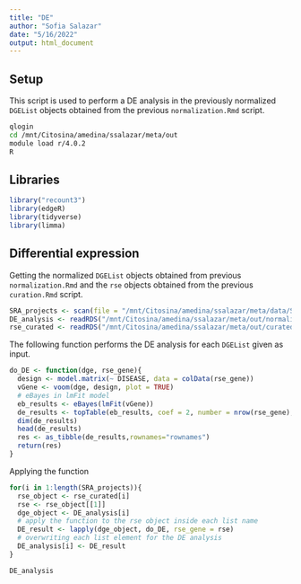 ```yaml
---
title: "DE"
author: "Sofia Salazar"
date: "5/16/2022"
output: html_document
---
```


## Setup

This script is used to perform a DE analysis in the previously normalized `DGEList` objects obtained from the previous `normalization.Rmd` script.

```bash
qlogin
cd /mnt/Citosina/amedina/ssalazar/meta/out
module load r/4.0.2
R
```

## Libraries

```r
library("recount3")
library(edgeR)
library(tidyverse)
library(limma)
```

## Differential expression

Getting the normalized `DGEList` objects obtained from previous `normalization.Rmd` and the `rse` objects obtained from the previous `curation.Rmd` script.


```r
SRA_projects <- scan(file = "/mnt/Citosina/amedina/ssalazar/meta/data/SRA-IDs.txt", character(), sep=",")
DE_analysis <- readRDS("/mnt/Citosina/amedina/ssalazar/meta/out/normalized_dge.xz")
rse_curated <- readRDS("/mnt/Citosina/amedina/ssalazar/meta/out/curated_rse.xz")
```

The following function performs the DE analysis for each `DGEList` given as input.

```r
do_DE <- function(dge, rse_gene){
  design <- model.matrix(~ DISEASE, data = colData(rse_gene))
  vGene <- voom(dge, design, plot = TRUE)
  # eBayes in lmFit model
  eb_results <- eBayes(lmFit(vGene))
  de_results <- topTable(eb_results, coef = 2, number = nrow(rse_gene), sort.by = "none")
  dim(de_results)
  head(de_results)
  res <- as_tibble(de_results,rownames="rownames")
  return(res)
}
```

Applying the function

```r
for(i in 1:length(SRA_projects)){
  rse_object <- rse_curated[i]
  rse <- rse_object[[1]]
  dge_object <- DE_analysis[i]
  # apply the function to the rse object inside each list name
  DE_result <- lapply(dge_object, do_DE, rse_gene = rse)
  # overwriting each list element for the DE analysis
  DE_analysis[i] <- DE_result
}

DE_analysis
```



